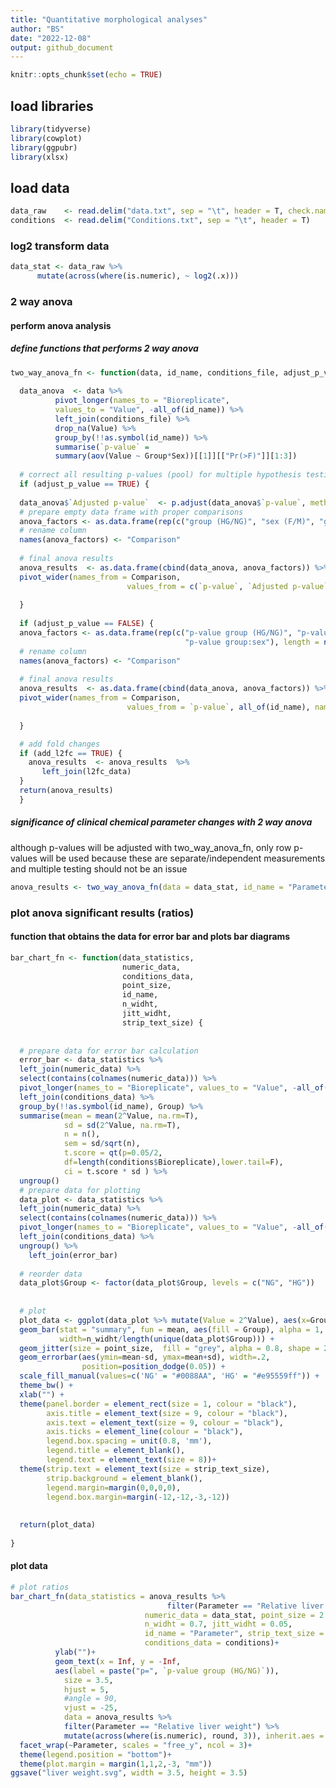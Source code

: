```yaml
---
title: "Quantitative morphological analyses"
author: "BS"
date: "2022-12-08"
output: github_document
---
```


```r
knitr::opts_chunk$set(echo = TRUE)
```

## load libraries
```r
library(tidyverse)
library(cowplot)
library(ggpubr)
library(xlsx)
```


## load data
```r
data_raw    <- read.delim("data.txt", sep = "\t", header = T, check.names = F) 
conditions  <- read.delim("Conditions.txt", sep = "\t", header = T)
```


### log2 transform data
```r
data_stat <- data_raw %>% 
      mutate(across(where(is.numeric), ~ log2(.x))) 
```


### 2 way anova

#### perform anova analysis

##### define functions that performs 2 way anova
```r
two_way_anova_fn <- function(data, id_name, conditions_file, adjust_p_value, p_adj_method, l2fc_data, add_l2fc) {
  
  data_anova  <- data %>% 
          pivot_longer(names_to = "Bioreplicate", 
          values_to = "Value", -all_of(id_name)) %>% 
          left_join(conditions_file) %>% 
          drop_na(Value) %>% 
          group_by(!!as.symbol(id_name)) %>% 
          summarise(`p-value` = 
          summary(aov(Value ~ Group*Sex))[[1]][["Pr(>F)"]][1:3]) 
  
  # correct all resulting p-values (pool) for multiple hypothesis testing
  if (adjust_p_value == TRUE) {
    
  data_anova$`Adjusted p-value`  <- p.adjust(data_anova$`p-value`, method = p_adj_method)
  # prepare empty data frame with proper comparisons
  anova_factors <- as.data.frame(rep(c("group (HG/NG)", "sex (F/M)", "group:sex"), length = nrow(data_anova)))
  # rename column 
  names(anova_factors) <- "Comparison"
  
  # final anova results
  anova_results  <- as.data.frame(cbind(data_anova, anova_factors)) %>% 
  pivot_wider(names_from = Comparison, 
                          values_from = c(`p-value`, `Adjusted p-value`), all_of(id_name), names_sep = " ") 
    
  }
  
  if (adjust_p_value == FALSE) {
  anova_factors <- as.data.frame(rep(c("p-value group (HG/NG)", "p-value sex (F/M)", 
                                       "p-value group:sex"), length = nrow(data_anova)))
  # rename column 
  names(anova_factors) <- "Comparison"
  
  # final anova results
  anova_results  <- as.data.frame(cbind(data_anova, anova_factors)) %>% 
  pivot_wider(names_from = Comparison, 
                          values_from = `p-value`, all_of(id_name), names_sep = " ") 
    
  }

  # add fold changes
  if (add_l2fc == TRUE) {
    anova_results  <- anova_results  %>% 
       left_join(l2fc_data)
  }
  return(anova_results)
  }
```


##### significance of clinical chemical parameter changes with 2 way anova
although p-values will be adjusted with two_way_anova_fn, only row p-values will be used because these are separate/independent measurements and multiple testing should not be an issue
```r
anova_results <- two_way_anova_fn(data = data_stat, id_name = "Parameter", conditions_file = conditions, adjust_p_value = F, p_adj_method = "BH", add_l2fc = F)
```

### plot anova significant results (ratios)

#### function that obtains the data for error bar and plots bar diagrams
```r
bar_chart_fn <- function(data_statistics, 
                         numeric_data,
                         conditions_data,
                         point_size,
                         id_name,
                         n_widht,
                         jitt_widht,
                         strip_text_size) {
  
  
  # prepare data for error bar calculation
  error_bar <- data_statistics %>% 
  left_join(numeric_data) %>% 
  select(contains(colnames(numeric_data))) %>% 
  pivot_longer(names_to = "Bioreplicate", values_to = "Value", -all_of(id_name)) %>% 
  left_join(conditions_data) %>% 
  group_by(!!as.symbol(id_name), Group) %>% 
  summarise(mean = mean(2^Value, na.rm=T), 
            sd = sd(2^Value, na.rm=T), 
            n = n(),
            sem = sd/sqrt(n),
            t.score = qt(p=0.05/2, 
            df=length(conditions$Bioreplicate),lower.tail=F), 
            ci = t.score * sd ) %>% 
  ungroup()
  # prepare data for plotting
  data_plot <- data_statistics %>% 
  left_join(numeric_data) %>% 
  select(contains(colnames(numeric_data))) %>%  
  pivot_longer(names_to = "Bioreplicate", values_to = "Value", -all_of(id_name)) %>% 
  left_join(conditions_data) %>% 
  ungroup() %>% 
    left_join(error_bar) 
  
  # reorder data
  data_plot$Group <- factor(data_plot$Group, levels = c("NG", "HG"))
  
  
  # plot
  plot_data <- ggplot(data_plot %>% mutate(Value = 2^Value), aes(x=Group, y=Value))+
  geom_bar(stat = "summary", fun = mean, aes(fill = Group), alpha = 1, color = "black", lwd=0.5,
           width=n_widht/length(unique(data_plot$Group))) + 
  geom_jitter(size = point_size,  fill = "grey", alpha = 0.8, shape = 21, width = jitt_widht)+
  geom_errorbar(aes(ymin=mean-sd, ymax=mean+sd), width=.2,
                position=position_dodge(0.05)) +
  scale_fill_manual(values=c('NG' = "#0088AA", 'HG' = "#e95559ff")) +
  theme_bw() +
  xlab("") +
  theme(panel.border = element_rect(size = 1, colour = "black"),
        axis.title = element_text(size = 9, colour = "black"),
        axis.text = element_text(size = 9, colour = "black"),
        axis.ticks = element_line(colour = "black"),
        legend.box.spacing = unit(0.8, 'mm'), 
        legend.title = element_blank(), 
        legend.text = element_text(size = 8))+
  theme(strip.text = element_text(size = strip_text_size),
        strip.background = element_blank(),
        legend.margin=margin(0,0,0,0), 
        legend.box.margin=margin(-12,-12,-3,-12)) 
  
  
  return(plot_data)
 
}
```


#### plot data
```r
# plot ratios
bar_chart_fn(data_statistics = anova_results %>% 
                                   filter(Parameter == "Relative liver weight"),
                              numeric_data = data_stat, point_size = 2.5,
                              n_widht = 0.7, jitt_widht = 0.05,
                              id_name = "Parameter", strip_text_size = 10, 
                              conditions_data = conditions)+
          ylab("")+
          geom_text(x = Inf, y = -Inf, 
          aes(label = paste("p=", `p-value group (HG/NG)`)),  
            size = 3.5, 
            hjust = 5, 
            #angle = 90,
            vjust = -25, 
            data = anova_results %>% 
            filter(Parameter == "Relative liver weight") %>% 
            mutate(across(where(is.numeric), round, 3)), inherit.aes = F)+
  facet_wrap(~Parameter, scales = "free_y", ncol = 3)+
  theme(legend.position = "bottom")+
  theme(plot.margin = margin(1,1,2,-3, "mm"))
ggsave("liver weight.svg", width = 3.5, height = 3.5)
```

